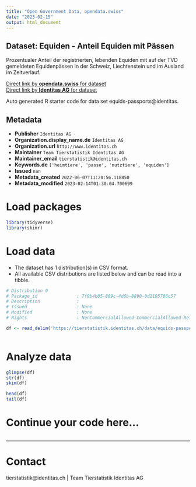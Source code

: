 ```yaml
---
title: "Open Government Data, opendata.swiss"
date: "2023-02-15"
output: html_document
---
```


## Dataset: Equiden - Anteil Equiden mit Pässen

Prozentualer Anteil der registrierten, lebenden Equiden mit auf der TVD gemeldeten Equidenpässen in der Schweiz, Liechtenstein und im Ausland im Zeitverlauf.

[Direct link by **opendata.swiss** for dataset](https://opendata.swiss/de/dataset/equiden-anteil-equiden-mit-passen)<br>
[Direct link by **Identitas AG** for dataset](https://tierstatistik.identitas.ch/)

Auto generated R starter code for data set equids-passports@identitas.

## Metadata

- **Publisher** `Identitas AG`
- **Organization.display_name.de** `Identitas AG`
- **Organization.url** `http://www.identitas.ch`
- **Maintainer** `Team Tierstatistik Identitas AG`
- **Maintainer_email** `tierstatistik@identitas.ch`
- **Keywords.de** `['heimtiere', 'passe', 'nutztiere', 'equiden']`
- **Issued** `nan`
- **Metadata_created** `2022-06-07T11:20:56.118850`
- **Metadata_modified** `2023-02-14T01:30:04.700699`


# Load packages

```r

library(tidyverse)
library(skimr)

```

# Load data

-   The dataset has 1 distribution(s) in CSV format.
-   All available CSV distributions are listed below and can be read into a tibble.

```r

# Distribution 0
# Package_id               : 7f9b4b05-889c-4d6b-8890-0d2105786c57
# Description              : 
# Issued                   : None
# Modified                 : None
# Rights                   : NonCommercialAllowed-CommercialAllowed-ReferenceRequired

df <- read_delim('https://tierstatistik.identitas.ch/data/equids-passports.csv')



```

# Analyze data

```r

glimpse(df)
str(df)
skim(df)

head(df)
tail(df)

```

# Continue your code here...

```r

```

------------------------------------------------------------------------

# Contact

tierstatistik@identitas.ch | Team Tierstatistik Identitas AG
